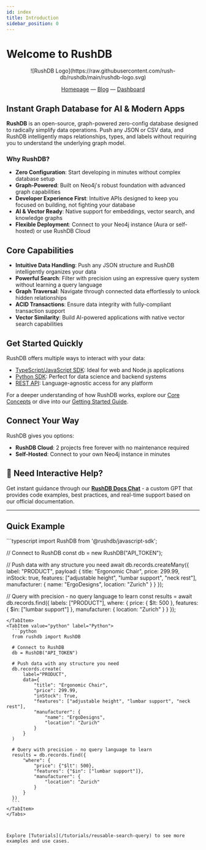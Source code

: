 ```yaml
---
id: index
title: Introduction
sidebar_position: 0
---
```


# Welcome to RushDB

<div align="center">
![RushDB Logo](https://raw.githubusercontent.com/rush-db/rushdb/main/rushdb-logo.svg)

[Homepage](https://rushdb.com) — [Blog](https://rushdb.com/blog) — [Dashboard](https://app.rushdb.com)
</div>

## Instant Graph Database for AI & Modern Apps

**RushDB** is an open-source, graph-powered zero-config database designed to radically simplify data operations. Push any JSON or CSV data, and RushDB intelligently maps relationships, types, and labels without requiring you to understand the underlying graph model.

### Why RushDB?

- **Zero Configuration**: Start developing in minutes without complex database setup
- **Graph-Powered**: Built on Neo4j's robust foundation with advanced graph capabilities
- **Developer Experience First**: Intuitive APIs designed to keep you focused on building, not fighting your database
- **AI & Vector Ready**: Native support for embeddings, vector search, and knowledge graphs
- **Flexible Deployment**: Connect to your Neo4j instance (Aura or self-hosted) or use RushDB Cloud

## Core Capabilities

- **Intuitive Data Handling**: Push any JSON structure and RushDB intelligently organizes your data
- **Powerful Search**: Filter with precision using an expressive query system without learning a query language
- **Graph Traversal**: Navigate through connected data effortlessly to unlock hidden relationships
- **ACID Transactions**: Ensure data integrity with fully-compliant transaction support
- **Vector Similarity**: Build AI-powered applications with native vector search capabilities

## Get Started Quickly

RushDB offers multiple ways to interact with your data:

- [TypeScript/JavaScript SDK](../typescript-sdk/introduction): Ideal for web and Node.js applications
- [Python SDK](../python-sdk/introduction): Perfect for data science and backend systems
- [REST API](../rest-api/introduction): Language-agnostic access for any platform

For a deeper understanding of how RushDB works, explore our [Core Concepts](../concepts/storage) or dive into our [Getting Started Guide](/get-started/quick-tutorial).

## Connect Your Way

RushDB gives you options:

- **RushDB Cloud**: 2 projects free forever with no maintenance required
- **Self-Hosted**: Connect to your own Neo4j instance in minutes

## 🚀 Need Interactive Help?

Get instant guidance through our **[RushDB Docs Chat](https://chatgpt.com/g/g-67d3a9c3088081918201be103b22b83f-rushdb-docs-chat)** - a custom GPT that provides code examples, best practices, and real-time support based on our official documentation.

---

## Quick Example

<Tabs groupId="programming-language">
  <TabItem value="typescript" label="TypeScript" default>
  ```typescript
  import RushDB from '@rushdb/javascript-sdk';

  // Connect to RushDB
  const db = new RushDB("API_TOKEN");

  // Push data with any structure you need
  await db.records.createMany({
    label: "PRODUCT",
    payload: {
      title: "Ergonomic Chair",
      price: 299.99,
      inStock: true,
      features: ["adjustable height", "lumbar support", "neck rest"],
      manufacturer: {
        name: "ErgoDesigns",
        location: "Zurich"
      }
    }
  });

  // Query with precision - no query language to learn
  const results = await db.records.find({
    labels: ["PRODUCT"],
    where: {
      price: { $lt: 500 },
      features: { $in: ["lumbar support"] },
      manufacturer: {
        location: "Zurich"
      }
    }
  });
  ```
  </TabItem>
  <TabItem value="python" label="Python">
    ```python
    from rushdb import RushDB

    # Connect to RushDB
    db = RushDB("API_TOKEN")

    # Push data with any structure you need
    db.records.create(
        label="PRODUCT",
        data={
            "title": "Ergonomic Chair",
            "price": 299.99,
            "inStock": True,
            "features": ["adjustable height", "lumbar support", "neck rest"],
            "manufacturer": {
                "name": "ErgoDesigns",
                "location": "Zurich"
            }
        }
    )

    # Query with precision - no query language to learn
    results = db.records.find({
        "where": {
            "price": {"$lt": 500},
            "features": {"$in": ["lumbar support"]},
            "manufacturer": {
                "location": "Zurich"
            }
        }
    })
    ```
  </TabItem>
</Tabs>



Explore [Tutorials](/tutorials/reusable-search-query) to see more examples and use cases.
